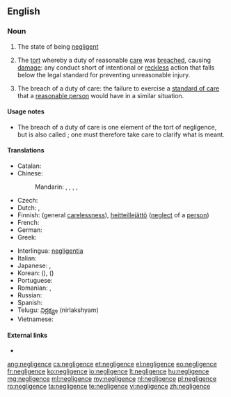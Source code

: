 ==English==

===Noun===
{{en-noun|-|s}}

# The state of being [[negligent]]
# {{legal}} {{singulare tantum}} The [[tort]] whereby a duty of reasonable [[care]] was [[breach]]ed, causing [[damage]]: any conduct short of intentional or [[reckless]] action that falls below the legal standard for preventing unreasonable injury.
# {{legal}} {{uncountable}} The breach of a duty of care: the failure to exercise a [[standard of care]] that a [[reasonable person]] would have in a similar situation.

====Usage notes====
* The breach of a duty of care is one element of the tort of negligence, but is also called {{term||negligence}}; one must therefore take care to clarify what is meant.

====Translations====
{{trans-top|failure to exercise a standard of care (law)}}
* Catalan: {{t-|ca|negligència|f}}
* Chinese:
*: Mandarin: {{t|zh|過失|sc=Hani}}, {{t|zh|过失|tr=guòshī|sc=Hani}}, {{t|zh|疏忽|tr=shūhu|sc=Hani}}, {{t|zh|失職|sc=Hani}}, {{t|zh|失职|tr=shīzhí|sc=Hani}}
* Czech: {{t-|cs|nedbalost|f}}
* Dutch: {{t+|nl|nalatigheid|f}},  {{t+|nl|achteloosheid|f}}
* Finnish: {{t-|fi|huolimattomuus}} (general [[carelessness]]), [[heitteillejättö]] ([[neglect]] of a [[person]])
* French: {{t-|fr|négligence coupable|f}}
* German: {{t+|de|Fahrlässigkeit|f}}
* Greek: {{t+|el|αβλεψία|f|tr=avlepsía}}
{{trans-mid}}
* Interlingua: [[negligentia]]
* Italian: {{t-|it|negligenza|f}}
* Japanese: {{t+|ja|過失|tr=かしつ, kashitsu|sc=Jpan}}, {{t-|ja|疎か|tr=おろそか, orosoka|sc=Jpan}}
* Korean: {{t+|ko|과실|tr=gwasil|sc=Kore}} ({{t+|ko|過失|sc=Kore}}), {{t+|ko|소홀|tr=sohol|sc=Kore}} ({{t+|ko|疏忽|sc=Kore}})
* Portuguese: {{t+|pt|negligência|f}}
* Romanian: {{t-|ro|neglijență}}, {{t-|ro|delăsare}}
* Russian: {{t+|ru|халатность|f|tr=xalátnost'|sc=Cyrl}}
* Spanish: {{t+|es|negligencia|f}}
* Telugu: [[నిర్లక్ష్యం]] (nirlakshyam)
* Vietnamese: {{t+|vi|cẩu thả|alt=tính cẩu thả}}
{{trans-bottom}}

====External links====
* {{pedia}}

[[ang:negligence]]
[[cs:negligence]]
[[et:negligence]]
[[el:negligence]]
[[eo:negligence]]
[[fr:negligence]]
[[ko:negligence]]
[[io:negligence]]
[[lt:negligence]]
[[hu:negligence]]
[[mg:negligence]]
[[ml:negligence]]
[[my:negligence]]
[[nl:negligence]]
[[pl:negligence]]
[[ro:negligence]]
[[ta:negligence]]
[[te:negligence]]
[[vi:negligence]]
[[zh:negligence]]